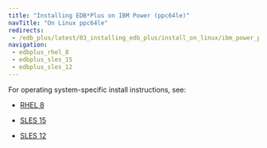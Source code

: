 ```yaml
---
title: "Installing EDB*Plus on IBM Power (ppc64le)"
navTitle: "On Linux ppc64le"
redirects:
 - /edb_plus/latest/03_installing_edb_plus/install_on_linux/ibm_power_ppc64le/
navigation:
 - edbplus_rhel_8
 - edbplus_sles_15
 - edbplus_sles_12
---
```


For operating system-specific install instructions, see:

  - [RHEL 8](edbplus_rhel_8)

  - [SLES 15](edbplus_sles_15)
  
  - [SLES 12](edbplus_sles_12)


